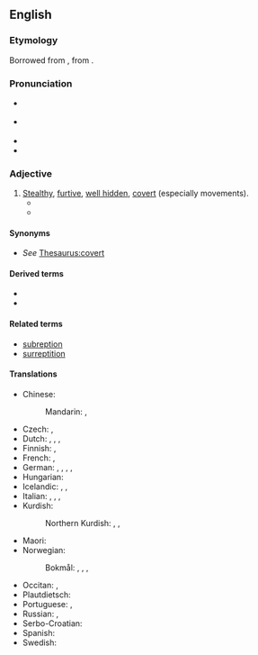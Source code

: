 ==English==

===Etymology===
Borrowed from {{bor|en|la|surrēptīcius||furtive, clandestine}}, from {{m|la|surrēpō||to creep along}}.

===Pronunciation===
* {{a|UK}} {{IPA|en|/ˌsʌɹɪpˈtɪʃəs/}}
* {{a|US}} {{IPA|en|/səˌɹɛpˈtɪʃəs/|/ˌsʌɹəpˈtɪʃəs/|/ˌsɛɹəpˈtɪʃəs/}}
* {{audio|en|en-us-surreptitious.ogg|Audio (US)}}
* {{rhymes|en|ɪʃəs}}

===Adjective===
{{en-adj}}

# [[stealth|Stealth]]y, [[furtive]], [[hidden|well hidden]], [[covert]] (especially movements).
#* {{quote-book|en|year=1922|author={{w|Ben Travers}}|title={{w|A Cuckoo in the Nest}}
|chapter=1|url=http://openlibrary.org/works/OL1521052W
|passage=He read the letter aloud. Sophia listened with the studied air of one for whom, even in these days, a title possessed some '''surreptitious''' allurement.}}
#* {{quote-journal|en|author=Lee A. Bygrave|title=Data Protection Pursuant to the Right to Privavy in Human Rights Treaties|journal=International Journal of Law and Information Technology|volume=6|issue=3|year=1998|pages=260–261|passage=It is also worth noting the case law on prisoners' correspondence which establishes that interception of a person's communications need not be '''surreptitious''' in order to amount to an interference with respect to Art 8 (1) <nowiki>[</nowiki>[[ECHR]]<nowiki>]</nowiki>.}}

====Synonyms====
* ''See'' [[Thesaurus:covert]]

====Derived terms====
* {{l|en|surreptitiously}}
* {{l|en|surreptitiousness}}

====Related terms====
* [[subreption]]
* [[surreptition]]

====Translations====
{{trans-top|stealthy, furtive, well hidden, covert}}
* Chinese:
*: Mandarin: {{t|cmn|偷偷的}}, {{t|cmn|不为人知的}}
* Czech: {{t+|cs|tajný|m}}, {{t+|cs|skrytý}}
* Dutch: {{t+|nl|heimelijk}}, {{t+|nl|steels}}, {{t+|nl|verdoken}}, {{t+|nl|verdekt}}
* Finnish: {{t+|fi|salainen}}, {{t|fi|salamyhkäinen}}
* French: {{t+|fr|furtif}}, {{t+|fr|subreptice}}
* German: {{t+|de|heimlich}}, {{t+|de|verdeckt}}, {{t+|de|verstohlen}}, {{t+|de|betrügerisch}}, {{t+|de|erschlichen}}
* Hungarian: {{t+|hu|alattomos}}
* Icelandic: {{t+|is|laumulegur|m}}, {{t+|is|í laumi}}, {{t+|is|leynilegur|m}}
* Italian: {{t+|it|surrettizio}}, {{t+|it|subdolo}}, {{t|it|furbesco}}, {{t+|it|furtivo}}
* Kurdish:
*: Northern Kurdish: {{t+|kmr|dizîkî}}, {{t+|kmr|nehînî}}, {{t+|kmr|razberî}}
{{trans-mid}}
* Maori: {{t|mi|whakahewa}}
* Norwegian:
*: Bokmål: {{t|nb|skjult}}, {{t|nb|dulgt}}, {{t+|nb|fordekt}}, {{t+|nb|hemmelig}}
* Occitan: {{t|oc|subreptici}}, {{t|oc|furtiu}}
* Plautdietsch: {{t|pdt|heemlich}}
* Portuguese: {{t+|pt|sub-reptício}}, {{t+|pt|furtivo}}
* Russian: {{t+|ru|та́йный}}, {{t+|ru|скры́тый}}
* Serbo-Croatian: {{t+|sh|potajno}}
* Spanish: {{t+|es|subrepticio}}
* Swedish: {{t+|sv|dold}}
{{trans-bottom}}